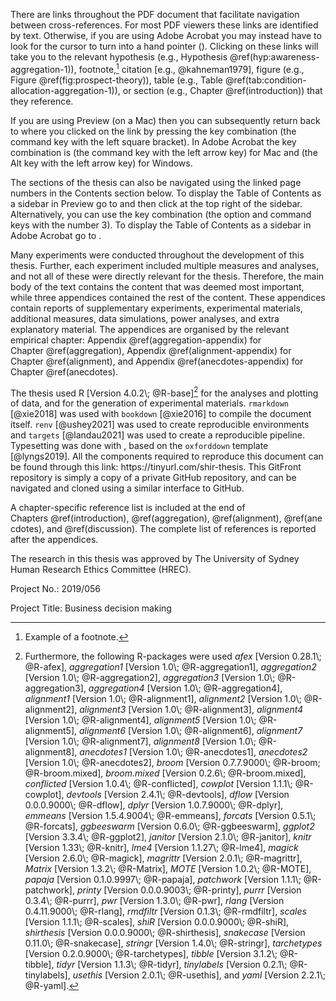 \noindent \textbf{Naviating the document on a computer}

There are links throughout the PDF document that facilitate navigation between
cross-references. For most PDF viewers these links are identified by
\textcolor{mylinkcolor}{dark blue} text. Otherwise, if you are using Adobe
Acrobat you may instead have to look for the cursor to turn into a hand pointer
(\faHandPointer[regular]). Clicking on these links will take you to the relevant
hypothesis (e.g., Hypothesis \@ref(hyp:awareness-aggregation-1)),
footnote,[^example] citation [e.g., @kahneman1979], figure (e.g.,
Figure \@ref(fig:prospect-theory)), table (e.g.,
Table \@ref(tab:condition-allocation-aggregation-1)), or section (e.g.,
Chapter \@ref(introduction)) that they reference.

[^example]: Example of a footnote.

If you are using Preview (on a Mac) then you can subsequently return back to
where you clicked on the link by pressing the key combination \keys{\cmd + [}
(the command key with the left square bracket). In Adobe Acrobat the key
combination is \keys{\cmd + \arrowkeyleft} (the command key with the left arrow
key) for Mac and \keys{\Altwin + \arrowkeyleft} (the Alt key with the left arrow
key) for Windows.

The sections of the thesis can also be navigated using the linked page numbers
in the Contents section below. To display the Table of Contents as a sidebar in
Preview go to \menu{View > Table of Contents} and then click \menu{Show} at the
top right of the sidebar. Alternatively, you can use the key combination
\keys{\Altmac + \cmd + 3} (the option and command keys with the number 3). To
display the Table of Contents as a sidebar in Adobe Acrobat go to \menu{View >
Show/Hide > Navigation panes > Bookmarks}.

\hfill\break

\noindent \textbf{Appendices}

Many experiments were conducted throughout the development of this thesis.
Further, each experiment included multiple measures and analyses, and not all of
these were directly relevant for the thesis. Therefore, the main body of the
text contains the content that was deemed most important, while three appendices
contained the rest of the content. These appendices contain reports of
supplementary experiments, experimental materials, additional measures, data
simulations, power analyses, and extra explanatory material. The appendices are
organised by the relevant empirical chapter:
Appendix \@ref(aggregation-appendix) for Chapter \@ref(aggregation),
Appendix \@ref(alignment-appendix) for Chapter \@ref(alignment), and
Appendix \@ref(anecdotes-appendix) for Chapter \@ref(anecdotes).

\hfill\break

\noindent \textbf{Reproducibility}

<!-- ```r{r-packages} -->
<!-- ## papaja::r_refs(file = "r-references.bib") -->
<!-- my_citations <- papaja::cite_r( -->
<!--   file = "r-references.bib" -->
<!--   , pkgs = c("bookdown", "targets") -->
<!--   , withhold = TRUE -->
<!--   , footnote = TRUE -->
<!-- ) -->
<!-- ``` -->

The thesis used R [Version 4.0.2\; @R-base][^papaja_pkg_citations] for the
analyses and plotting of data, and for the generation of experimental materials.
`rmarkdown` [@xie2018] was used with `bookdown` [@xie2016] to compile the
document itself. `renv` [@ushey2021] was used to create reproducible
environments and `targets` [@landau2021] was used to create a reproducible
pipeline. Typesetting was done with \LaTeX, based on the `oxforddown` template
[@lyngs2019]. All the components required to reproduce this document can be
found through this link: https://tinyurl.com/shir-thesis. This GitFront
repository is simply a copy of a private GitHub repository, and can be navigated
and cloned using a similar interface to GitHub.

[^papaja_pkg_citations]: Furthermore, the following R-packages were used *afex* [Version 0.28.1\; @R-afex], *aggregation1* [Version 1.0\; @R-aggregation1], *aggregation2* [Version 1.0\; @R-aggregation2], *aggregation3* [Version 1.0\; @R-aggregation3], *aggregation4* [Version 1.0\; @R-aggregation4], *alignment1* [Version 1.0\; @R-alignment1], *alignment2* [Version 1.0\; @R-alignment2], *alignment3* [Version 1.0\; @R-alignment3], *alignment4* [Version 1.0\; @R-alignment4], *alignment5* [Version 1.0\; @R-alignment5], *alignment6* [Version 1.0\; @R-alignment6], *alignment7* [Version 1.0\; @R-alignment7], *alignment8* [Version 1.0\; @R-alignment8], *anecdotes1* [Version 1.0\; @R-anecdotes1], *anecdotes2* [Version 1.0\; @R-anecdotes2], *broom* [Version 0.7.7.9000\; @R-broom; @R-broom.mixed], *broom.mixed* [Version 0.2.6\; @R-broom.mixed], *conflicted* [Version 1.0.4\; @R-conflicted], *cowplot* [Version 1.1.1\; @R-cowplot], *devtools* [Version 2.4.1\; @R-devtools], *dflow* [Version 0.0.0.9000\; @R-dflow], *dplyr* [Version 1.0.7.9000\; @R-dplyr], *emmeans* [Version 1.5.4.9004\; @R-emmeans], *forcats* [Version 0.5.1\; @R-forcats], *ggbeeswarm* [Version 0.6.0\; @R-ggbeeswarm], *ggplot2* [Version 3.3.4\; @R-ggplot2], *janitor* [Version 2.1.0\; @R-janitor], *knitr* [Version 1.33\; @R-knitr], *lme4* [Version 1.1.27\; @R-lme4], *magick* [Version 2.6.0\; @R-magick], *magrittr* [Version 2.0.1\; @R-magrittr], *Matrix* [Version 1.3.2\; @R-Matrix], *MOTE* [Version 1.0.2\; @R-MOTE], *papaja* [Version 0.1.0.9997\; @R-papaja], *patchwork* [Version 1.1.1\; @R-patchwork], *printy* [Version 0.0.0.9003\; @R-printy], *purrr* [Version 0.3.4\; @R-purrr], *pwr* [Version 1.3.0\; @R-pwr], *rlang* [Version 0.4.11.9000\; @R-rlang], *rmdfiltr* [Version 0.1.3\; @R-rmdfiltr], *scales* [Version 1.1.1\; @R-scales], *shiR* [Version 0.0.0.9000\; @R-shiR], *shirthesis* [Version 0.0.0.9000\; @R-shirthesis], *snakecase* [Version 0.11.0\; @R-snakecase], *stringr* [Version 1.4.0\; @R-stringr], *tarchetypes* [Version 0.2.0.9000\; @R-tarchetypes], *tibble* [Version 3.1.2\; @R-tibble], *tidyr* [Version 1.1.3\; @R-tidyr], *tinylabels* [Version 0.2.1\; @R-tinylabels], *usethis* [Version 2.0.1\; @R-usethis], and *yaml* [Version 2.2.1\; @R-yaml].

\hfill\break

\noindent \textbf{References}

A chapter-specific reference list is included at the end of
Chapters \@ref(introduction), \@ref(aggregation), \@ref(alignment), \@ref(anecdotes),
and \@ref(discussion). The complete list of references is reported after the
appendices.

\hfill\break

\noindent \textbf{Ethics}

The research in this thesis was approved by The University of Sydney Human
Research Ethics Committee (HREC).

Project No.: 2019/056

Project Title: Business decision making

